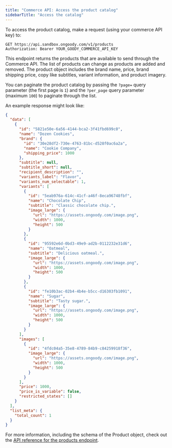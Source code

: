 ```yaml
---
title: "Commerce API: Access the product catalog"
sidebarTitle: "Access the catalog"
---
```


To access the product catalog, make a request (using your commerce API key) to:

```
GET https://api.sandbox.ongoody.com/v1/products
Authorization: Bearer YOUR_GOODY_COMMERCE_API_KEY
```

This endpoint returns the products that are available to send through the Commerce API. The list of products can change as products are added and removed. The product object includes the brand name, price, brand shipping price, copy like subtitles, variant information, and product imagery.

You can paginate the product catalog by passing the `?page=` query parameter (the first page is `1`) and the `?per_page` query parameter (maximum `100`) to paginate through the list.

An example response might look like:

```json
{
  "data": [
    {
      "id": "5821e50e-6a56-4144-bca2-3f41fbd699c0",
      "name": "Dozen Cookies",
      "brand": {
        "id": "30e28df2-730e-4763-81bc-d528f0ac6a2a",
        "name": "Cookie Company",
        "shipping_price": 1000
      },
      "subtitle": null,
      "subtitle_short": null,
      "recipient_description": "",
      "variants_label": "Flavor",
      "variants_num_selectable": 1,
      "variants": [
        {
          "id": "5eab976a-614c-41cf-a46f-8eca96748fbf",
          "name": "Chocolate Chip",
          "subtitle": "Classic chocolate chip.",
          "image_large": {
            "url": "https://assets.ongoody.com/image.png",
            "width": 1000,
            "height": 500
          }
        },
        {
          "id": "95592e6d-0bd3-49e9-ad2b-0112232e31d6",
          "name": "Oatmeal",
          "subtitle": "Delicious oatmeal.",
          "image_large": {
            "url": "https://assets.ongoody.com/image.png",
            "width": 1000,
            "height": 500
          }
        },
        {
          "id": "fe10b3ac-02b4-4b4e-b5cc-d16303fb1091",
          "name": "Sugar",
          "subtitle": "Tasty sugar.",
          "image_large": {
            "url": "https://assets.ongoody.com/image.png",
            "width": 1000,
            "height": 500
          }
        }
      ],
      "images": [
        {
          "id": "4fdc04a5-35e8-4789-84b9-c84259918f36",
          "image_large": {
            "url": "https://assets.ongoody.com/image.png",
            "width": 1000,
            "height": 500
          }
        }
      ],
      "price": 1000,
      "price_is_variable": false,
      "restricted_states": []
    }
  ],
  "list_meta": {
    "total_count": 1
  }
}
```

For more information, including the schema of the Product object, check out the [API reference for the products endpoint](/api/products/list-all-active-products).
